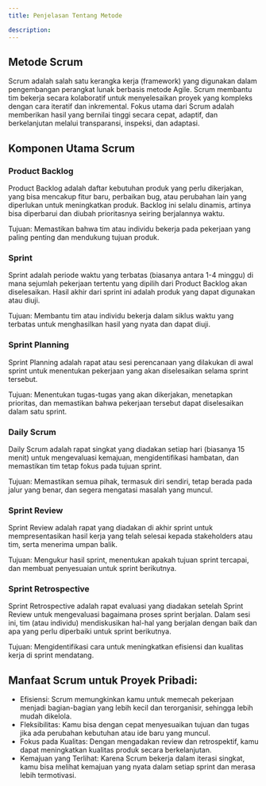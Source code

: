 ---
title: Penjelasan Tentang Metode

description: 
---

## Metode Scrum

Scrum adalah salah satu kerangka kerja (framework) yang digunakan dalam pengembangan perangkat lunak berbasis metode Agile. Scrum membantu tim bekerja secara kolaboratif untuk menyelesaikan proyek yang kompleks dengan cara iteratif dan inkremental. Fokus utama dari Scrum adalah memberikan hasil yang bernilai tinggi secara cepat, adaptif, dan berkelanjutan melalui transparansi, inspeksi, dan adaptasi.

## Komponen Utama Scrum

### Product Backlog

Product Backlog adalah daftar kebutuhan produk yang perlu dikerjakan, yang bisa mencakup fitur baru, perbaikan bug, atau perubahan lain yang diperlukan untuk meningkatkan produk. Backlog ini selalu dinamis, artinya bisa diperbarui dan diubah prioritasnya seiring berjalannya waktu.

Tujuan: Memastikan bahwa tim atau individu bekerja pada pekerjaan yang paling penting dan mendukung tujuan produk.

### Sprint
Sprint adalah periode waktu yang terbatas (biasanya antara 1-4 minggu) di mana sejumlah pekerjaan tertentu yang dipilih dari Product Backlog akan diselesaikan. Hasil akhir dari sprint ini adalah produk yang dapat digunakan atau diuji.

Tujuan: Membantu tim atau individu bekerja dalam siklus waktu yang terbatas untuk menghasilkan hasil yang nyata dan dapat diuji.

### Sprint Planning

Sprint Planning adalah rapat atau sesi perencanaan yang dilakukan di awal sprint untuk menentukan pekerjaan yang akan diselesaikan selama sprint tersebut.

Tujuan: Menentukan tugas-tugas yang akan dikerjakan, menetapkan prioritas, dan memastikan bahwa pekerjaan tersebut dapat diselesaikan dalam satu sprint.

### Daily Scrum

Daily Scrum adalah rapat singkat yang diadakan setiap hari (biasanya 15 menit) untuk mengevaluasi kemajuan, mengidentifikasi hambatan, dan memastikan tim tetap fokus pada tujuan sprint.

Tujuan: Memastikan semua pihak, termasuk diri sendiri, tetap berada pada jalur yang benar, dan segera mengatasi masalah yang muncul.

### Sprint Review

Sprint Review adalah rapat yang diadakan di akhir sprint untuk mempresentasikan hasil kerja yang telah selesai kepada stakeholders atau tim, serta menerima umpan balik.

Tujuan: Mengukur hasil sprint, menentukan apakah tujuan sprint tercapai, dan membuat penyesuaian untuk sprint berikutnya.

### Sprint Retrospective

Sprint Retrospective adalah rapat evaluasi yang diadakan setelah Sprint Review untuk mengevaluasi bagaimana proses sprint berjalan. Dalam sesi ini, tim (atau individu) mendiskusikan hal-hal yang berjalan dengan baik dan apa yang perlu diperbaiki untuk sprint berikutnya.

Tujuan: Mengidentifikasi cara untuk meningkatkan efisiensi dan kualitas kerja di sprint mendatang.

## Manfaat Scrum untuk Proyek Pribadi:

- Efisiensi: Scrum memungkinkan kamu untuk memecah pekerjaan menjadi bagian-bagian yang lebih kecil dan terorganisir, sehingga lebih mudah dikelola.
- Fleksibilitas: Kamu bisa dengan cepat menyesuaikan tujuan dan tugas jika ada perubahan kebutuhan atau ide baru yang muncul.
- Fokus pada Kualitas: Dengan mengadakan review dan retrospektif, kamu dapat meningkatkan kualitas produk secara berkelanjutan.
- Kemajuan yang Terlihat: Karena Scrum bekerja dalam iterasi singkat, kamu bisa melihat kemajuan yang nyata dalam setiap sprint dan merasa lebih termotivasi.

